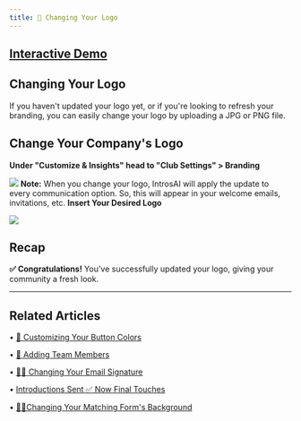 ```yaml
---
title: 📸 Changing Your Logo
---
```


[Interactive Demo](https://intros-ai.navattic.com/hj3s0ntm)
-----------------------------------------------------------
## Changing Your Logo


If you haven't updated your logo yet, or if you're looking to refresh your branding, you can easily change your logo by uploading a JPG or PNG file.

Change Your Company's Logo
--------------------------

**Under "Customize & Insights" head to "Club Settings" > Branding**

![](/images/logo1.png)
<Note>
**Note:** When you change your logo, IntrosAI will apply the update to every communication option. So, this will appear in your welcome emails, invitations, etc.
</Note>
**Insert Your Desired Logo**

![](/images/logo2.png)

Recap
-----

**✅ Congratulations!** You've successfully updated your logo, giving your community a fresh look.

* * *

## Related Articles

• [🎨 Customizing Your Button Colors](/branding-best-practices/customizing-button-color)

• [🤗 Adding Team Members](/branding-best-practices/adding-team-members)

• [✍🏽 Changing Your Email Signature](/branding-best-practices/changing-email-signature)

• [Introductions Sent ✅ Now Final Touches](/getting-started/final-touches)

• [🧗🏼Changing Your Matching Form's Background](/branding-best-practices/change-matching-forms-background)

